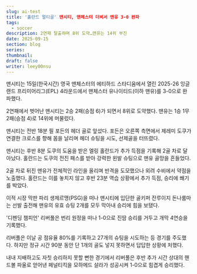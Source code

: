 ---
slug: ai-test
title: '홀란드 멀티골' 맨시티, 맨체스터 더비서 맨유 3-0 완파
tags:
  - soccer
description: 2연패 탈출하며 8위 도약…맨유는 14위 부진
date: 2025-09-15
section: blog
series: 
thumbnail: 
draft: false
writer: leey00nsu
---
맨시티는 15일(한국시간) 영국 맨체스터의 에티하드 스타디움에서 열린 2025-26 잉글랜드 프리미어리그(EPL) 4라운드에서 맨체스터 유나이티드(이하 맨유)를 3-0으로 완파했다.

2연패에서 벗어난 맨시티는 2승 2패(승점 6)가 되면서 8위로 도약했다. 맨유는 1승 1무 2패(승점 4)로 14위에 머물렀다.

맨시티는 전반 18분 필 포든의 헤더 골로 앞섰다. 포든은 오른쪽 측면에서 제레미 도쿠가 연결한 크로스를 향해 몸을 날리며 헤더 슈팅을 시도, 선제골을 터뜨렸다.

맨시티는 후반 8분 도쿠의 도움을 받은 엘링 홀란드가 추가 득점을 기록해 2골 차로 달아났다. 홀란드는 도쿠의 전진 패스를 받아 강력한 왼발 슈팅으로 맨유 골망을 흔들었다.

2골 차로 뒤진 맨유가 전체적인 라인을 올리며 반격을 도모했으나 외려 수비에서 약점을 노출했다. 홀란드는 이를 놓치지 않고 후반 23분 역습 상황에서 추가 득점, 승리에 쐐기를 박았다.

이적 시장 막판 파리 생제르맹(PSG)을 떠나 맨시티에 입단한 골키퍼 잔루이지 돈나룸마는 선발 출전해 맨유의 유효 슈팅 2개를 모두 막아내 승리에 힘을 보탰다.

'디펜딩 챔피언' 리버풀은 번리 원정을 떠나 1-0으로 진땀 승리를 거두고 개막 4연승을 기록했다.

리버풀은 이날 공 점유율 80%를 기록하고 27개의 슈팅을 시도하는 등 경기를 주도했다. 하지만 정규 시간 90분 동안 단 1개의 골도 넣지 못하면서 답답한 상황에 처했다.

내내 지배하고도 자칫 승리하지 못할 뻔한 경기에서 리버풀은 후반 추가 시간 상대의 핸드볼 파울로 얻어낸 페널티킥을 모하메드 살라가 성공시켜 1-0으로 힘겹게 승리했다.